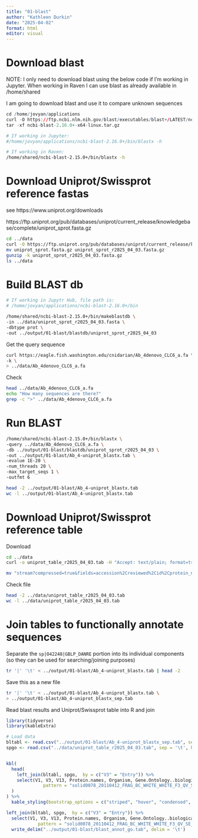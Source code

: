 ```yaml
---
title: "01-blast"
author: "Kathleen Durkin"
date: "2025-04-02"
format: html
editor: visual
---
```


# Download blast

NOTE: I only need to download blast using the below code if I'm working in Jupyter. When working in Raven I can use blast as already available in /home/shared

I am going to download blast and use it to compare unknown sequences

```r
cd /home/jovyan/applications
curl -O https://ftp.ncbi.nlm.nih.gov/blast/executables/blast+/LATEST/ncbi-blast-2.16.0+-x64-linux.tar.gz
tar -xf ncbi-blast-2.16.0+-x64-linux.tar.gz

```

```bash
# If working in Jupyter:
#/home/jovyan/applications/ncbi-blast-2.16.0+/bin/blastx -h

# If working in Raven:
/home/shared/ncbi-blast-2.15.0+/bin/blastx -h
```

# Download Uniprot/Swissprot reference fastas

see https://www.uniprot.org/downloads

https://ftp.uniprot.org/pub/databases/uniprot/current_release/knowledgebase/complete/uniprot_sprot.fasta.gz

```bash
cd ../data
curl -O https://ftp.uniprot.org/pub/databases/uniprot/current_release/knowledgebase/complete/uniprot_sprot.fasta.gz
mv uniprot_sprot.fasta.gz uniprot_sprot_r2025_04_03.fasta.gz
gunzip -k uniprot_sprot_r2025_04_03.fasta.gz
ls ../data
```

# Build BLAST db

```bash
# If working in Jupytr Hub, file path is:
# /home/jovyan/applications/ncbi-blast-2.16.0+/bin

/home/shared/ncbi-blast-2.15.0+/bin/makeblastdb \
-in ../data/uniprot_sprot_r2025_04_03.fasta \
-dbtype prot \
-out ../output/01-blast/blastdb/uniprot_sprot_r2025_04_03
```

Get the query sequence

```bash
curl https://eagle.fish.washington.edu/cnidarian/Ab_4denovo_CLC6_a.fa \
-k \
> ../data/Ab_4denovo_CLC6_a.fa
```

Check

```bash
head ../data/Ab_4denovo_CLC6_a.fa
echo "How many sequences are there?"
grep -c ">" ../data/Ab_4denovo_CLC6_a.fa
```


# Run BLAST

```bash
/home/shared/ncbi-blast-2.15.0+/bin/blastx \
-query ../data/Ab_4denovo_CLC6_a.fa \
-db ../output/01-blast/blastdb/uniprot_sprot_r2025_04_03 \
-out ../output/01-blast/Ab_4-uniprot_blastx.tab \
-evalue 1E-20 \
-num_threads 20 \
-max_target_seqs 1 \
-outfmt 6
```

```bash
head -2 ../output/01-blast/Ab_4-uniprot_blastx.tab
wc -l ../output/01-blast/Ab_4-uniprot_blastx.tab
```

# Download Uniprot/Swissprot reference table

Download
```bash
cd ../data
curl -o uniprot_table_r2025_04_03.tab -H "Accept: text/plain; format=tsv" "https://rest.uniprot.org/uniprotkb/stream?compressed=true&fields=accession%2Creviewed%2Cid%2Cprotein_name%2Cgene_names%2Corganism_name%2Clength%2Cgo_p%2Cgo%2Cgo_id%2Cgo_c%2Cgo_f&format=tsv&query=%28*%29+AND+%28reviewed%3Atrue%29"

mv "stream?compressed=true&fields=accession%2Creviewed%2Cid%2Cprotein_name%2Cgene_names%2Corganism_name%2Clength%2Cgo_p%2Cgo%2Cgo_id%2Cgo_c%2Cgo_f&format=tsv&query=%28*%29+AND+%28reviewed%3Atrue%29" uniprot_table_r2025_04_03.tab
```

Check file
```bash
head -2 ../data/uniprot_table_r2025_04_03.tab
wc -l ../data/uniprot_table_r2025_04_03.tab
```


# Join tables to functionally annotate sequences

Separate the `sp|O42248|GBLP_DANRE` portion into its individual components (so they can be used for searching/joining purposes)
```bash
tr '|' '\t' < ../output/01-blast/Ab_4-uniprot_blastx.tab | head -2
```
Save this as a new file
```bash
tr '|' '\t' < ../output/01-blast/Ab_4-uniprot_blastx.tab \
> ../output/01-blast/Ab_4-uniprot_blastx_sep.tab
```

Read blast results and Uniprot/Swissprot table into R and join
```r
library(tidyverse)
library(kableExtra)

# Load data
bltabl <- read.csv("../output/01-blast/Ab_4-uniprot_blastx_sep.tab", sep = '\t', header = FALSE)
spgo <- read.csv("../data/uniprot_table_r2025_04_03.tab", sep = '\t', header = TRUE)


kbl(
  head(
    left_join(bltabl, spgo,  by = c("V3" = "Entry")) %>%
    select(V1, V3, V13, Protein.names, Organism, Gene.Ontology..biological.process., Gene.Ontology.IDs) %>% mutate(V1 = str_replace_all(V1, 
              pattern = "solid0078_20110412_FRAG_BC_WHITE_WHITE_F3_QV_SE_trimmed", replacement = "Ab"))
  )
) %>%
  kable_styling(bootstrap_options = c("striped", "hover", "condensed", "responsive"))

left_join(bltabl, spgo,  by = c("V3" = "Entry")) %>%
  select(V1, V3, V13, Protein.names, Organism, Gene.Ontology..biological.process., Gene.Ontology.IDs) %>% mutate(V1 = str_replace_all(V1, 
            pattern = "solid0078_20110412_FRAG_BC_WHITE_WHITE_F3_QV_SE_trimmed", replacement = "Ab")) %>%
  write_delim("../output/01-blast/blast_annot_go.tab", delim = '\t')

```







